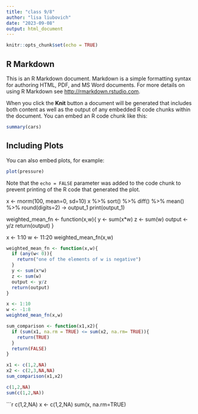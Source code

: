 ```yaml
---
title: "class 9/8"
author: "lisa liubovich"
date: "2023-09-08"
output: html_document
---
```


```r
knitr::opts_chunk$set(echo = TRUE)
```

## R Markdown

This is an R Markdown document. Markdown is a simple formatting syntax for authoring HTML, PDF, and MS Word documents. For more details on using R Markdown see <http://rmarkdown.rstudio.com>.

When you click the **Knit** button a document will be generated that includes both content as well as the output of any embedded R code chunks within the document. You can embed an R code chunk like this:

```r
summary(cars)
```

## Including Plots

You can also embed plots, for example:

```r
plot(pressure)
```

Note that the `echo = FALSE` parameter was added to the code chunk to prevent printing of the R code that generated the plot.


x <- rnorm(100, mean=0, sd=10)
x %>% 
  sort() %>%
  diff() %>%
  mean() %>%
  round(digits=2) -> output_1
print(output_1)

weighted_mean_fn <- function(x,w){
  y <- sum(x*w)
  z <- sum(w)
  output <- y/z
  return(output)
}

x <- 1:10
w <- 11:20
weighted_mean_fn(x,w)
```r
weighted_mean_fn <- function(x,w){
  if (any(w< 0)){
    return("one of the elements of w is negative")
  }
  y <- sum(x*w)
  z <- sum(w)
  output <- y/z
  return(output)
}

x <- 1:10
w <- -1:8
weighted_mean_fn(x,w)
```


```r
sum_comparison <- function(x1,x2){
  if (sum(x1, na.rm = TRUE) <= sum(x2, na.rm= TRUE)){
    return(TRUE)
  }
  return(FALSE)
}

x1 <- c(1,2,NA)
x2 <- c(2,3,NA,NA)
sum_comparison(x1,x2)
```


```r
c(1,2,NA)
sum(c(1,2,NA))
```


```r
c(1,2,NA)
  x <- c(1,2,NA)
  sum(x, na.rm=TRUE)
